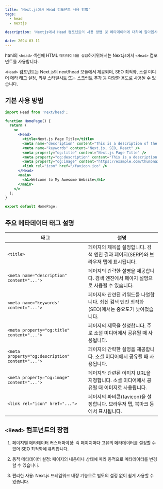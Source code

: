 ```yaml
---
title: 'Next.js에서 Head 컴포넌트 사용 방법'
tags:
  - head
  - nextjs
  
description: 'Nextjs에서 Head 컴포넌트의 사용 방법 및 메타데이터에 대하여 알아봅시다.'

date: 2024-03-11
---
```


html의 `<head>` 섹션에 HTML `메타데이터를 삽입`하기위해서는 Next.js에서 `<Head>` 컴포넌트를 사용합니다.

`<Head>` 컴포넌트는 Next.js의 next/head 모듈에서 제공되며, SEO 최적화, 소셜 미디어 메타 태그 설정, 외부 스타일시트 또는 스크립트 추가 등 다양한 용도로 사용될 수 있습니다.

## 기본 사용 방법

```javascript:HomePage.jsx
import Head from 'next/head';

function HomePage() {
  return (
    <>
      <Head>
        <title>Next.js Page Title</title>
        <meta name="description" content="This is a description of the Next.js page" />
        <meta name="keywords" content="Next.js, SEO, React" />
        <meta property="og:title" content="Next.js Page Title" />
        <meta property="og:description" content="This is a description of the Next.js page" />
        <meta property="og:image" content="https://example.com/thumbnail.jpg" />
        <link rel="icon" href="/favicon.ico" />
      </Head>
      <main>
        <h1>Welcome to My Awesome Website</h1>
      </main>
    </>
  );
}

export default HomePage;
```

## 주요 메타데이터 태그 설명

| 태그                                             | 설명                                                                                         |
| ------------------------------------------------ | -------------------------------------------------------------------------------------------- |
| `<title>`                                        | 페이지의 제목을 설정합니다. 검색 엔진 결과 페이지(SERP)와 브라우저 탭에 표시됩니다.          |
| `<meta name="description" content="...">`        | 페이지의 간략한 설명을 제공합니다. 검색 엔진에서 페이지 설명으로 사용될 수 있습니다.         |
| `<meta name="keywords" content="...">`           | 페이지와 관련된 키워드를 나열합니다. 최신 검색 엔진 최적화(SEO)에서는 중요도가 낮아졌습니다. |
| `<meta property="og:title" content="...">`       | 페이지의 제목을 설정합니다. 주로 소셜 미디어에서 공유될 때 사용됩니다.                       |
| `<meta property="og:description" content="...">` | 페이지의 간략한 설명을 제공합니다. 소셜 미디어에서 공유될 때 사용됩니다.                     |
| `<meta property="og:image" content="...">`       | 페이지와 관련된 이미지 URL을 지정합니다. 소셜 미디어에서 공유될 때 이미지로 사용됩니다.      |
| `<link rel="icon" href="...">`                   | 페이지의 파비콘(favicon)을 설정합니다. 브라우저 탭, 북마크 등에서 표시됩니다.                |

## `<Head>` 컴포넌트의 장점

1. 페이지별 메타데이터 커스터마이징: 각 페이지마다 고유의 메타데이터를 설정할 수 있어 SEO 최적화에 유리합니다.

2. 동적 메타데이터 설정: 페이지의 내용이나 상태에 따라 동적으로 메타데이터를 변경할 수 있습니다.

3. 편리한 사용: Next.js 프레임워크 내장 기능으로 별도의 설정 없이 쉽게 사용할 수 있습니다.
